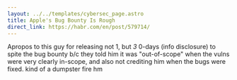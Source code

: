 ---
layout: ../../templates/cybersec_page.astro
title: Apple's Bug Bounty Is Rough
direct_link: https://habr.com/en/post/579714/
---

Apropos to this guy for releasing not 1, but *3* 0-days (info disclosure) to spite the bug bounty b/c they told him it was "out-of-scope" when the vulns were very clearly in-scope, and also not crediting him when the bugs were fixed. kind of a dumpster fire hm
